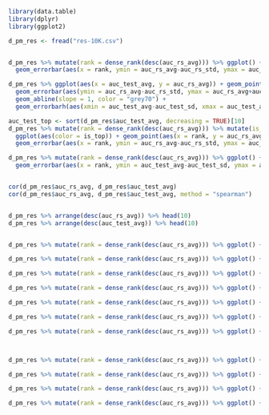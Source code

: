 ```r

library(data.table)
library(dplyr)
library(ggplot2)

d_pm_res <- fread("res-10K.csv")


d_pm_res %>% mutate(rank = dense_rank(desc(auc_rs_avg))) %>% ggplot() + geom_point(aes(x = rank, y = auc_rs_avg)) +
  geom_errorbar(aes(x = rank, ymin = auc_rs_avg-auc_rs_std, ymax = auc_rs_avg+auc_rs_std), width = 1)

d_pm_res %>% ggplot(aes(x = auc_test_avg, y = auc_rs_avg)) + geom_point() +
  geom_errorbar(aes(ymin = auc_rs_avg-auc_rs_std, ymax = auc_rs_avg+auc_rs_std), width = 0.0003, alpha = 0.2) +
  geom_abline(slope = 1, color = "grey70") +
  geom_errorbarh(aes(xmin = auc_test_avg-auc_test_sd, xmax = auc_test_avg+auc_test_sd), height = 0.0003, alpha = 0.2)

auc_test_top <- sort(d_pm_res$auc_test_avg, decreasing = TRUE)[10]
d_pm_res %>% mutate(rank = dense_rank(desc(auc_rs_avg))) %>% mutate(is_top = auc_test_avg>=auc_test_top) %>%
  ggplot(aes(color = is_top)) + geom_point(aes(x = rank, y = auc_rs_avg)) +
  geom_errorbar(aes(x = rank, ymin = auc_rs_avg-auc_rs_std, ymax = auc_rs_avg+auc_rs_std), width = 0.3)

d_pm_res %>% mutate(rank = dense_rank(desc(auc_rs_avg))) %>% ggplot() + geom_point(aes(x = rank, y = auc_test_avg)) +
  geom_errorbar(aes(x = rank, ymin = auc_test_avg-auc_test_sd, ymax = auc_test_avg+auc_test_sd), width = 1)


cor(d_pm_res$auc_rs_avg, d_pm_res$auc_test_avg)
cor(d_pm_res$auc_rs_avg, d_pm_res$auc_test_avg, method = "spearman")


d_pm_res %>% arrange(desc(auc_rs_avg)) %>% head(10)
d_pm_res %>% arrange(desc(auc_test_avg)) %>% head(10)


d_pm_res %>% mutate(rank = dense_rank(desc(auc_rs_avg))) %>% ggplot() + geom_point(aes(x = rank, y = num_leaves)) + scale_y_log10()

d_pm_res %>% mutate(rank = dense_rank(desc(auc_rs_avg))) %>% ggplot() + geom_point(aes(x = rank, y = learning_rate)) + scale_y_log10()

d_pm_res %>% mutate(rank = dense_rank(desc(auc_rs_avg))) %>% ggplot() + geom_point(aes(x = rank, y = min_data_in_leaf)) + scale_y_log10()

d_pm_res %>% mutate(rank = dense_rank(desc(auc_rs_avg))) %>% ggplot() + geom_point(aes(x = rank, y = feature_fraction)) 

d_pm_res %>% mutate(rank = dense_rank(desc(auc_rs_avg))) %>% ggplot() + geom_point(aes(x = rank, y = bagging_fraction)) 

d_pm_res %>% mutate(rank = dense_rank(desc(auc_rs_avg))) %>% ggplot() + geom_point(aes(x = rank, y = lambda_l1)) 

d_pm_res %>% mutate(rank = dense_rank(desc(auc_rs_avg))) %>% ggplot() + geom_point(aes(x = rank, y = lambda_l2)) 



d_pm_res %>% mutate(rank = dense_rank(desc(auc_rs_avg))) %>% ggplot() + geom_point(aes(x = rank, y = ntrees))

d_pm_res %>% mutate(rank = dense_rank(desc(auc_rs_avg))) %>% ggplot() + geom_point(aes(x = rank, y = ntrees)) + scale_y_log10(breaks=c(30,100,300,1000,3000))

d_pm_res %>% mutate(rank = dense_rank(desc(auc_rs_avg))) %>% ggplot() + geom_point(aes(x = rank, y = runtm)) 

d_pm_res %>% mutate(rank = dense_rank(desc(auc_rs_avg))) %>% ggplot() + geom_point(aes(x = rank, y = runtm)) + scale_y_log10(breaks=c(1,3,10,30,100))



```